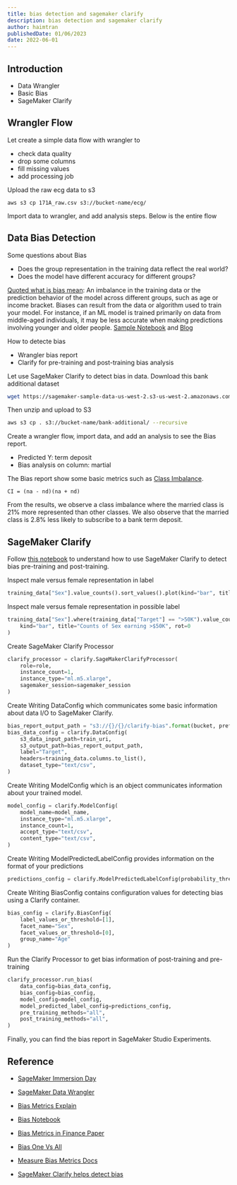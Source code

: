 ```yaml
---
title: bias detection and sagemaker clarify
description: bias detection and sagemaker clarify
author: haimtran
publishedDate: 01/06/2023
date: 2022-06-01
---
```


## Introduction

- Data Wrangler
- Basic Bias
- SageMaker Clarify

## Wrangler Flow

Let create a simple data flow with wrangler to

- check data quality
- drop some columns
- fill missing values
- add processing job

Upload the raw ecg data to s3

```
aws s3 cp 171A_raw.csv s3://bucket-name/ecg/
```

Import data to wrangler, and add analysis steps. Below is the entire flow

## Data Bias Detection

Some questions about Bias

- Does the group representation in the training data reflect the real world?
- Does the model have different accuracy for different groups?

[Quoted what is bias mean](https://docs.aws.amazon.com/sagemaker/latest/dg/clarify-detect-data-bias.html): An imbalance in the training data or the prediction behavior of the model across different groups, such as age or income bracket. Biases can result from the data or algorithm used to train your model. For instance, if an ML model is trained primarily on data from middle-aged individuals, it may be less accurate when making predictions involving younger and older people. [Sample Notebook](https://docs.aws.amazon.com/sagemaker/latest/dg/clarify-detect-data-bias.html) and [Blog](https://aws.amazon.com/blogs/machine-learning/learn-how-amazon-sagemaker-clarify-helps-detect-bias/)

How to detecte bias

- Wrangler bias report
- Clarify for pre-training and post-training bias analysis

Let use SageMaker Clarify to detect bias in data. Download this bank additional dataset

```bash
wget https://sagemaker-sample-data-us-west-2.s3-us-west-2.amazonaws.com/autopilot/direct_marketing/bank-additional.zip
```

Then unzip and upload to S3

```bash
aws s3 cp . s3://bucket-name/bank-additional/ --recursive
```

Create a wrangler flow, import data, and add an analysis to see the Bias report.

- Predicted Y: term deposit
- Bias analysis on column: martial

The Bias report show some basic metrics such as [Class Imbalance](https://docs.aws.amazon.com/sagemaker/latest/dg/clarify-bias-metric-class-imbalance.html).

```
CI = (na - nd)(na + nd)
```

From the results, we observe a class imbalance where the married class is 21% more represented than other classes. We also observe that the married class is 2.8% less likely to subscribe to a bank term deposit.

## SageMaker Clarify

Follow [this notebook](https://sagemaker-examples.readthedocs.io/en/latest/sagemaker-clarify/fairness_and_explainability/fairness_and_explainability.html) to understand how to use SageMaker Clarify to detect bias pre-training and post-training.

Inspect male versus female representation in label

```py
training_data["Sex"].value_counts().sort_values().plot(kind="bar", title="Counts of Sex", rot=0)
```

Inspect male versus female representation in possible label

```py
training_data["Sex"].where(training_data["Target"] == ">50K").value_counts().sort_values().plot(
    kind="bar", title="Counts of Sex earning >$50K", rot=0
)
```

Create SageMaker Clarify Processor

```py
clarify_processor = clarify.SageMakerClarifyProcessor(
    role=role,
    instance_count=1,
    instance_type="ml.m5.xlarge",
    sagemaker_session=sagemaker_session
)
```

Create Writing DataConfig which communicates some basic information about data I/O to SageMaker Clarify.

```py
bias_report_output_path = "s3://{}/{}/clarify-bias".format(bucket, prefix)
bias_data_config = clarify.DataConfig(
    s3_data_input_path=train_uri,
    s3_output_path=bias_report_output_path,
    label="Target",
    headers=training_data.columns.to_list(),
    dataset_type="text/csv",
)
```

Create Writing ModelConfig which is an object communicates information about your trained model.

```py
model_config = clarify.ModelConfig(
    model_name=model_name,
    instance_type="ml.m5.xlarge",
    instance_count=1,
    accept_type="text/csv",
    content_type="text/csv",
)
```

Create Writing ModelPredictedLabelConfig provides information on the format of your predictions

```py
predictions_config = clarify.ModelPredictedLabelConfig(probability_threshold=0.8)
```

Create Writing BiasConfig contains configuration values for detecting bias using a Clarify container.

```py
bias_config = clarify.BiasConfig(
    label_values_or_threshold=[1],
    facet_name="Sex",
    facet_values_or_threshold=[0],
    group_name="Age"
)
```

Run the Clarify Processor to get bias information of post-training and pre-training

```py
clarify_processor.run_bias(
    data_config=bias_data_config,
    bias_config=bias_config,
    model_config=model_config,
    model_predicted_label_config=predictions_config,
    pre_training_methods="all",
    post_training_methods="all",
)
```

Finally, you can find the bias report in SageMaker Studio Experiments.

## Reference

- [SageMaker Immersion Day](https://catalog.us-east-1.prod.workshops.aws/workshops/63069e26-921c-4ce1-9cc7-dd882ff62575/en-US/lab1/option1)

- [SageMaker Data Wrangler](https://catalog.us-east-1.prod.workshops.aws/workshops/327375b8-425b-49d4-b0da-241da0595ecf/en-US/time-series-lab/03-remove-redundant-columns)

- [Bias Metrics Explain](https://aws.amazon.com/blogs/machine-learning/learn-how-amazon-sagemaker-clarify-helps-detect-bias/)

- [Bias Notebook](https://sagemaker-examples.readthedocs.io/en/latest/sagemaker-clarify/fairness_and_explainability/fairness_and_explainability.html)

- [Bias Metrics in Finance Paper](https://pages.awscloud.com/rs/112-TZM-766/images/Fairness.Measures.for.Machine.Learning.in.Finance.pdf)

- [Bias One Vs All](https://catalog.us-east-1.prod.workshops.aws/workshops/327375b8-425b-49d4-b0da-241da0595ecf/en-US/tabular-data-lab/exploratory-data-analysis/bias-detection)

- [Measure Bias Metrics Docs](https://docs.aws.amazon.com/sagemaker/latest/dg/clarify-measure-data-bias.html)

- [SageMaker Clarify helps detect bias](https://aws.amazon.com/blogs/machine-learning/learn-how-amazon-sagemaker-clarify-helps-detect-bias/)
